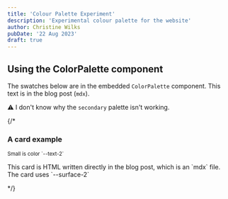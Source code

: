 ```yaml
---
title: 'Colour Palette Experiment'
description: 'Experimental colour palette for the website'
author: Christine Wilks
pubDate: '22 Aug 2023'
draft: true
---
```



## Using the ColorPalette component

The swatches below are in the embedded `ColorPalette` component. This text is in the blog post (`mdx`).

⚠️ I don't know why the `secondary` palette isn't working.

{/* <div class="card">
  <h3>A card example</h3>
  <small>Small is color `--text-2`</small>
  <p>This card is HTML written directly in the blog post, which is an `mdx` file. The card uses `--surface-2`</p>
</div> */}

<ColorPalette />



